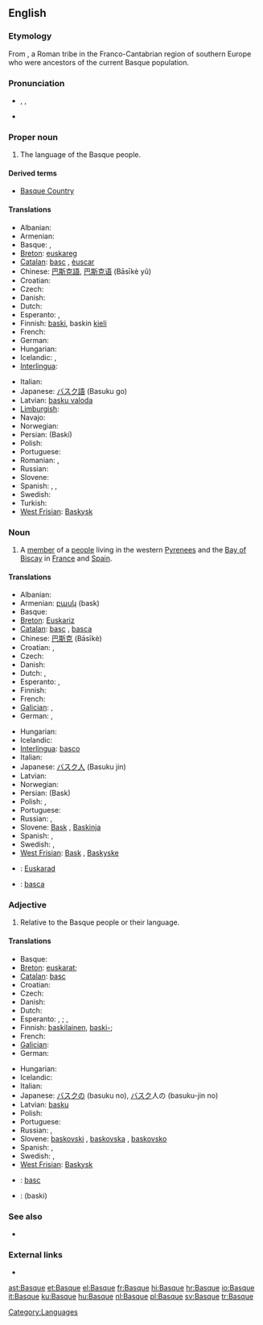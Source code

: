 {{wikipedia}}
{{interwiktionary|code=eu}}
{{also|basque}}
==English==

===Etymology===
From {{etyl|la}} {{term|Vascones|lang=la}}, a Roman tribe in the Franco-Cantabrian region of southern Europe who were ancestors of the current Basque population.

===Pronunciation===
* {{a|UK|US}} {{enPR|bask}}, {{IPA|/bæsk/}}, {{SAMPA|/b{sk/}}
* {{homophones|bask}}

===Proper noun===
{{en-proper noun}}

# The language of the Basque people.

====Derived terms====
* [[Basque Country]]

====Translations====
{{trans-top|language}}
* Albanian: {{t-|sq|baske|xs=Albanian}}
* Armenian: {{t-|hy|բասկերեն|tr=baskeren}}
* Basque: {{t+|eu|euskara|xs=Basque}}, {{t+|eu|euskera|xs=Basque}}
* [[Breton]]: [[euskareg]] {{m}}
* [[Catalan]]: [[basc]] {{m}}, [[èuscar]] {{m}}
* Chinese: [[巴斯克語]], [[巴斯克语]] (Bāsīkè yǔ)
* Croatian: {{t|hr|baskijski jezik|m|alt=bȁskījskī jèzik}}
* Czech: {{t-|cs|baskičtina|f}}
* Danish: {{t-|da|baskisk}}
* Dutch: {{t+|nl|Baskisch|n}}
* Esperanto: {{t-|eo|eŭska lingvo|xs=Esperanto}} {{italbrac|preferred}}, {{t-|eo|vaska lingvo|xs=Esperanto}}
* Finnish: [[baski]], baskin [[kieli]]
* French: {{t+|fr|basque|m}}
* German: {{t+|de|Baskisch|n}}
* Hungarian: {{t+|hu|baszk}}
* Icelandic: {{t-|is|baskneska|f}},  {{t|is|baskamál|n}}
* [[Interlingua]]: {{t-|ia|basco|xs=Interlingua}}
{{trans-mid}}
* Italian: {{t+|it|basco|m}}
* Japanese: [[バスク語]] (Basuku go)
* Latvian: [[basku valoda]] {{f}}
* [[Limburgish]]: {{t|li|Baskisj|n|xs=Limburgish}}
* Navajo: {{tø|nv|Basque Dineʼé bizaad}}
* Norwegian: {{t-|no|baskisk}}
* Persian: {{fa-Arab|[[باسکی]]}} (Baski)
* Polish: {{t+|pl|baskijski|m}}
* Portuguese: {{t+|pt|basco|m}}
* Romanian: {{t|ro|limba bască|f}}, {{t+|ro|bască|f}}
* Russian: {{t-|ru|баскский язык|m|tr=báskskij jazýk}}
* Slovene: {{t+|sl|baskovščina|f}}
* Spanish: {{t+|es|vasco|m}}, <!-- Does the language name really also have a feminine form?! {{t-|es|vasca|f}},--> {{t+|es|vascuence|m}}, {{t+|es|euskera|m}}
* Swedish: {{t+|sv|baskiska|c}}
* Turkish: {{t+|tr|Baskça}}
* [[West Frisian]]: [[Baskysk]]
{{trans-bottom}}

===Noun===
{{en-noun}}

# A [[member]] of a [[people]] living in the western [[Pyrenees]] and the [[Bay of Biscay]] in [[France]] and [[Spain]].

====Translations====
{{trans-top|member of a people}}
* Albanian: {{t+|sq|bask|xs=Albanian}}
* Armenian: [[բասկ]] (bask)
* Basque: {{t+|eu|euskaldun|xs=Basque}}
* [[Breton]]: [[Euskariz]] {{p}}
* [[Catalan]]: [[basc]] {{m}}, [[basca]] {{f}}
* Chinese: [[巴斯克]] (Bāsīkè)
* Croatian: {{t-|hr|Bask|m|alt=Bȁsk}}, {{t-|hr|Baskijka|f|alt=Bȁskījka}}
* Czech: {{t-|cs|Bask|m}}
* Danish: {{t-|da|basker|c}}
* Dutch: {{t+|nl|Bask|m}}, {{t-|nl|Baskische|f}}
* Esperanto: {{t-|eo|eŭsko|xs=Esperanto}} {{italbrac|preferred}}, {{t-|eo|vasko|xs=Esperanto}}
* Finnish: {{t+|fi|baski}}
* French: {{t+|fr|Basque|m|f}}
* [[Galician]]: {{t+|gl|vasco|m|xs=Galician}}, {{t-|gl|vasca|f|xs=Galician}}
* German: {{t-|de|Baske|m}}, {{t-|de|Baskin|f}}
{{trans-mid}}
* Hungarian: {{t+|hu|baszk}}
* Icelandic: {{t|is|Baski|m}}
* [[Interlingua]]: [[basco]]
* Italian: {{t+|it|basco|m}}
* Japanese: [[バスク人]] (Basuku jin)
* Latvian: {{t-|lv|basks|m|xs=Latvian}}
* Norwegian: {{t-|no|basker}}
* Persian: {{fa-Arab|[[باسک]]}} (Bask)
* Polish: {{t-|pl|Bask|m}}, {{t-|pl|Baskijka|f}}
* Portuguese: {{t+|pt|basco|m}}
* Russian: {{t+|ru|баск|m|tr=bask}}, {{t-|ru|басконка|f|tr=baskónka}}
* Slovene: [[Bask]] {{m}}, [[Baskinja]] {{f}}
* Spanish: {{t+|es|vasco|m}}, {{t-|es|vasca|f}}
* Swedish: {{t-|sv|bask|m}}, {{t+|sv|baskiska|f}}
* [[West Frisian]]: [[Bask]] {{m}}, [[Baskyske]] {{f}}
{{trans-bottom}}

{{checktrans-top}}
* {{ttbc|Breton}}: [[Euskarad]] {{m}}
* {{ttbc|Romanian}}: [[basca]]
{{trans-bottom}}

===Adjective===
{{en-adj|-}}

# Relative to the Basque people or their language.

====Translations====
{{trans-top|relative to the Basque people or their language}}
* Basque: {{t|eu|euskal|xs=Basque}}
* [[Breton]]: {{sense|people}} [[euskarat]]; {{sense|language}} {{t|br|euskarek|xs=Breton}}
* [[Catalan]]: [[basc]]
* Croatian: {{t-|hr|baskijski|alt=bȁskījskī}}
* Czech: {{t+|cs|baskický}}
* Danish: {{t-|da|baskisk}}
* Dutch: {{t+|nl|Baskisch}}
* Esperanto: {{sense|people}} {{t-|eo|eŭska|xs=Esperanto}} {{italbrac|preferred}}, {{t-|eo|vaska|xs=Esperanto}}; {{sense|language}} {{t-|eo|eŭsklingva|xs=Esperanto}} {{italbrac|preferred}}, {{t-|eo|vasklingva|xs=Esperanto}}
* Finnish: {{sense|people}} [[baskilainen]], [[baski|baski-]]; {{sense|language}} {{t+|fi|baskinkielinen}}
* French: {{t+|fr|basque}}
* [[Galician]]: {{t+|gl|vasco|xs=Galician}}
* German: {{t+|de|baskisch}}
{{trans-mid}}
* Hungarian: {{t+|hu|baszk}}
* Icelandic: {{t|is|baskneskur}}
* Italian: {{t+|it|basco|m}}
* Japanese: [[バスク]]の (basuku no), [[バスク]]人の (basuku-jin no)
* Latvian: [[basku]]
* Polish: {{t+|pl|baskijski|m}}
* Portuguese: {{t+|pt|basco}}
* Russian: {{t+|ru|баскский|tr=báskskij}}, {{t-|ru|басконский|tr=baskónskij}}
* Slovene: [[baskovski]] {{m}}, [[baskovska]] {{f}}, [[baskovsko]] {{n}}
* Spanish: {{t+|es|vasco|m}}, {{t-|es|vasca|f}}
* Swedish: {{t+|sv|baskisk}},  {{t|sv|bask-}}
* [[West Frisian]]: [[Baskysk]]
{{trans-bottom}}

{{checktrans-top}}
* {{ttbc|Interlingua}}: [[basc]]
{{trans-mid}}
* {{ttbc|Persian}}: {{fa-Arab|[[باسکی]]}} (baski)
{{trans-bottom}}

===See also===
* {{langcat}}

===External links===
* {{ISO 639|link=Ethnologue|1code=eu|code=eus}}

[[Category:Languages]]

[[ast:Basque]]
[[et:Basque]]
[[el:Basque]]
[[fr:Basque]]
[[hi:Basque]]
[[hr:Basque]]
[[io:Basque]]
[[it:Basque]]
[[ku:Basque]]
[[hu:Basque]]
[[nl:Basque]]
[[pl:Basque]]
[[sv:Basque]]
[[tr:Basque]]
